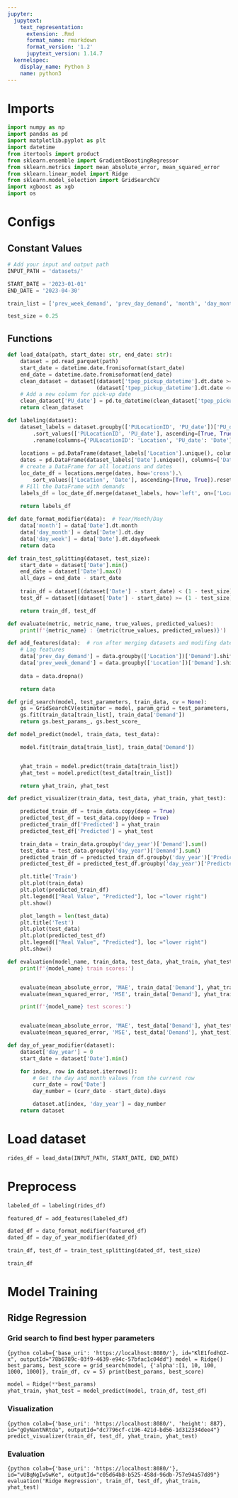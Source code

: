 ```yaml
---
jupyter:
  jupytext:
    text_representation:
      extension: .Rmd
      format_name: rmarkdown
      format_version: '1.2'
      jupytext_version: 1.14.7
  kernelspec:
    display_name: Python 3
    name: python3
---
```


<!-- #region id="8UTIGpTZZlOO" -->
# Imports
<!-- #endregion -->

```python
import numpy as np
import pandas as pd
import matplotlib.pyplot as plt
import datetime
from itertools import product
from sklearn.ensemble import GradientBoostingRegressor
from sklearn.metrics import mean_absolute_error, mean_squared_error
from sklearn.linear_model import Ridge
from sklearn.model_selection import GridSearchCV
import xgboost as xgb
import os
```

# Configs


## Constant Values

```python
# Add your input and output path
INPUT_PATH = 'datasets/'

START_DATE = '2023-01-01'
END_DATE = '2023-04-30'

train_list = ['prev_week_demand', 'prev_day_demand', 'month', 'day_month', 'day_week']

test_size = 0.25
```

<!-- #region id="rGhdilSeZosS" -->
## Functions
<!-- #endregion -->

```python
def load_data(path, start_date: str, end_date: str):
    dataset = pd.read_parquet(path) 
    start_date = datetime.date.fromisoformat(start_date)
    end_date = datetime.date.fromisoformat(end_date)
    clean_dataset = dataset[(dataset['tpep_pickup_datetime'].dt.date >= start_date) &
                            (dataset['tpep_pickup_datetime'].dt.date <= end_date)]
    # Add a new column for pick-up date
    clean_dataset['PU_date'] = pd.to_datetime(clean_dataset['tpep_pickup_datetime'].dt.date)
    return clean_dataset
```

```python
def labeling(dataset):
    dataset_labels = dataset.groupby(['PULocationID', 'PU_date'])['PU_date'].count().to_frame('Demand')\
        .sort_values(['PULocationID', 'PU_date'], ascending=[True, True]).reset_index()\
        .rename(columns={'PULocationID': 'Location', 'PU_date': 'Date'})
        
    locations = pd.DataFrame(dataset_labels['Location'].unique(), columns=['Location'])
    dates = pd.DataFrame(dataset_labels['Date'].unique(), columns=['Date'])
    # create a DataFrame for all locations and dates
    loc_date_df = locations.merge(dates, how='cross').\
        sort_values(['Location', 'Date'], ascending=[True, True]).reset_index(drop=True)
    # Fill the DataFrame with demands
    labels_df = loc_date_df.merge(dataset_labels, how='left', on=['Location', 'Date']).fillna(value=0)
    
    return labels_df
```

```python
def date_format_modifier(data):  # Year/Month/Day
    data['month'] = data['Date'].dt.month
    data['day_month'] = data['Date'].dt.day
    data['day_week'] = data['Date'].dt.dayofweek
    return data
```

```python
def train_test_splitting(dataset, test_size):
    start_date = dataset['Date'].min()
    end_date = dataset['Date'].max()
    all_days = end_date - start_date
    
    train_df = dataset[(dataset['Date'] - start_date) < (1 - test_size) * all_days]
    test_df = dataset[(dataset['Date'] - start_date) >= (1 - test_size) * all_days]

    return train_df, test_df
```

```python
def evaluate(metric, metric_name, true_values, predicted_values):
    print(f'{metric_name} : {metric(true_values, predicted_values)}')
```

```python
def add_features(data):  # run after merging datasets and modifing date
    # Lag features
    data['prev_day_demand'] = data.groupby(['Location'])['Demand'].shift(1)
    data['prev_week_demand'] = data.groupby(['Location'])['Demand'].shift(7)
    
    data = data.dropna()

    return data
```

```python
def grid_search(model, test_parameters, train_data, cv = None):
    gs = GridSearchCV(estimator = model, param_grid = test_parameters, scoring = 'neg_root_mean_squared_error', cv = cv, n_jobs = -1)
    gs.fit(train_data[train_list], train_data['Demand'])
    return gs.best_params_, gs.best_score_
```

```python
def model_predict(model, train_data, test_data):

    model.fit(train_data[train_list], train_data['Demand'])


    yhat_train = model.predict(train_data[train_list])
    yhat_test = model.predict(test_data[train_list])

    return yhat_train, yhat_test
```

```python
def predict_visualizer(train_data, test_data, yhat_train, yhat_test):

    predicted_train_df = train_data.copy(deep = True)
    predicted_test_df = test_data.copy(deep = True)
    predicted_train_df['Predicted'] = yhat_train
    predicted_test_df['Predicted'] = yhat_test

    train_data = train_data.groupby('day_year')['Demand'].sum()
    test_data = test_data.groupby('day_year')['Demand'].sum()
    predicted_train_df = predicted_train_df.groupby('day_year')['Predicted'].sum()
    predicted_test_df = predicted_test_df.groupby('day_year')['Predicted'].sum()

    plt.title('Train')
    plt.plot(train_data)
    plt.plot(predicted_train_df)
    plt.legend(["Real Value", "Predicted"], loc ="lower right")
    plt.show()

    plot_length = len(test_data)
    plt.title('Test')
    plt.plot(test_data)
    plt.plot(predicted_test_df)
    plt.legend(["Real Value", "Predicted"], loc ="lower right")
    plt.show()
```

```python
def evaluation(model_name, train_data, test_data, yhat_train, yhat_test):
    print(f'{model_name} train scores:')


    evaluate(mean_absolute_error, 'MAE', train_data['Demand'], yhat_train)
    evaluate(mean_squared_error, 'MSE', train_data['Demand'], yhat_train)

    print(f'{model_name} test scores:')


    evaluate(mean_absolute_error, 'MAE', test_data['Demand'], yhat_test)
    evaluate(mean_squared_error, 'MSE', test_data['Demand'], yhat_test)

```

```python
def day_of_year_modifier(dataset):
    dataset['day_year'] = 0
    start_date = dataset['Date'].min()

    for index, row in dataset.iterrows():
        # Get the day and month values from the current row
        curr_date = row['Date']
        day_number = (curr_date - start_date).days

        dataset.at[index, 'day_year'] = day_number
    return dataset
```

# Load dataset

```python
rides_df = load_data(INPUT_PATH, START_DATE, END_DATE)
```

<!-- #region id="X2ES_CY6-fb5" -->
# Preprocess
<!-- #endregion -->

```python
labeled_df = labeling(rides_df)
```

```python
featured_df = add_features(labeled_df)
```

```python
dated_df = date_format_modifier(featured_df)
dated_df = day_of_year_modifier(dated_df)
```

```python
train_df, test_df = train_test_splitting(dated_df, test_size)
```

```python
train_df
```

# Model Training

<!-- #region id="PxYfxyCHz_Z3" -->
## **Ridge Regression**
<!-- #endregion -->

<!-- #region id="CJn4YIBtKcL_" -->
### Grid search to find best hyper parameters
<!-- #endregion -->

```{python colab={'base_uri': 'https://localhost:8080/'}, id="KlE1fodhQZ-x", outputId="78b6789c-03f9-4639-e94c-57bfac1c04dd"}
model = Ridge()
best_params, best_score = grid_search(model, {'alpha':[1, 10, 100, 1000, 1000]}, train_df, cv = 5)
print(best_params, best_score)
```

```python
model = Ridge(**best_params)
yhat_train, yhat_test = model_predict(model, train_df, test_df)
```

<!-- #region id="jJYHtg2oRqvS" -->
### Visualization
<!-- #endregion -->

```{python colab={'base_uri': 'https://localhost:8080/', 'height': 887}, id="gOyNantNRtda", outputId="dc7796cf-c196-421d-bd56-1d312334dee4"}
predict_visualizer(train_df, test_df, yhat_train, yhat_test)
```

<!-- #region id="RBsqB5hnSuPP" -->
### Evaluation
<!-- #endregion -->

```{python colab={'base_uri': 'https://localhost:8080/'}, id="vUBqNgIwSwKe", outputId="c05d64b8-b525-458d-96db-757e94a57d89"}
evaluation('Ridge Regression', train_df, test_df, yhat_train, yhat_test)
```
